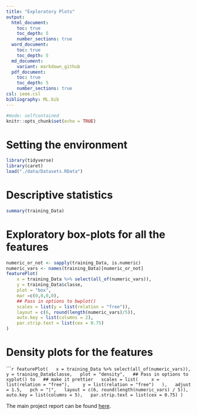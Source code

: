 ```yaml
---
title: "Exploratory Plots"
output:
  html_document:
    toc: true
    toc_depth: 5
    number_sections: true
  word_document:     
    toc: true
    toc_depth: 5
  md_document:
    variant: markdown_github
  pdf_document: 
    toc: true
    toc_depth: 5
    number_sections: true
csl: ieee.csl    
bibliography: ML.bib
---
```


```r
#mode: selfcontained
knitr::opts_chunk$set(echo = TRUE)
```


# Setting the environment
```r
library(tidyverse)
library(caret)
load("./data/Datasets.RData")
```

# Descriptive statistics
```r
summary(training_Data)
```

# Exploratory box-plots for all the features
```r
numeric_or_not <- sapply(training_Data, is.numeric)
numeric_vars <- names(training_Data)[numeric_or_not]
featurePlot(
    x = training_Data %>% select(all_of(numeric_vars)),
    y = training_Data$classe,
    plot = "box",
    mar =c(0,0,0,0),
    ## Pass in options to bwplot()
    scales = list(y = list(relation = "free")),
    layout = c(6, round(length(numeric_vars)/5)),
    auto.key = list(columns = 2),
    par.strip.text = list(cex = 0.75)
)
```


# Density plots for the features
``````r
featurePlot(
  x = training_Data %>% select(all_of(numeric_vars)),
  y = training_Data$classe,
  plot = "density",
  ## Pass in options to xyplot() to
  ## make it prettier
  scales = list(
    x = list(relation = "free"),
    y = list(relation = "free")
  ),
  adjust = 1.5,
  pch = "|",
  layout = c(6, round(length(numeric_vars) / 5)),
  auto.key = list(columns = 5),
  par.strip.text = list(cex = 0.75)
)
```

The main project report can be found [here](index.html).

 